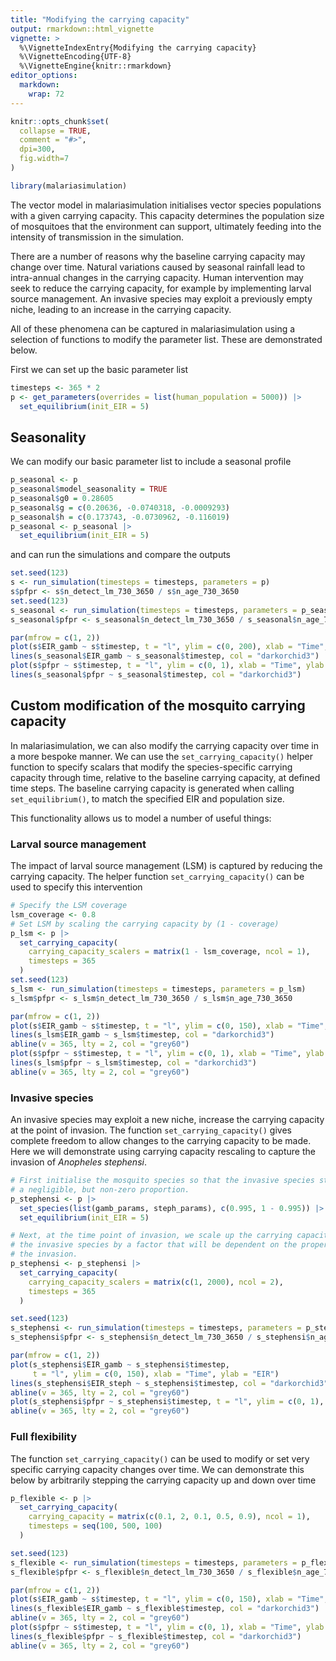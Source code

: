 ```yaml
---
title: "Modifying the carrying capacity"
output: rmarkdown::html_vignette
vignette: >
  %\VignetteIndexEntry{Modifying the carrying capacity}
  %\VignetteEncoding{UTF-8}
  %\VignetteEngine{knitr::rmarkdown}
editor_options: 
  markdown: 
    wrap: 72
---
```


```r
knitr::opts_chunk$set(
  collapse = TRUE,
  comment = "#>",
  dpi=300,
  fig.width=7
)
```

```r
library(malariasimulation)
```

The vector model in malariasimulation initialises vector species
populations with a given carrying capacity. This capacity determines the
population size of mosquitoes that the environment can support,
ultimately feeding into the intensity of transmission in the simulation.

There are a number of reasons why the baseline carrying capacity may
change over time. Natural variations caused by seasonal rainfall lead to
intra-annual changes in the carrying capacity. Human intervention may
seek to reduce the carrying capacity, for example by implementing larval
source management. An invasive species may exploit a previously empty
niche, leading to an increase in the carrying capacity.

All of these phenomena can be captured in malariasimulation using a
selection of functions to modify the parameter list. These are
demonstrated below.

First we can set up the basic parameter list

```r
timesteps <- 365 * 2
p <- get_parameters(overrides = list(human_population = 5000)) |>
  set_equilibrium(init_EIR = 5)
```

## Seasonality

We can modify our basic parameter list to include a seasonal profile

```r
p_seasonal <- p
p_seasonal$model_seasonality = TRUE
p_seasonal$g0 = 0.28605
p_seasonal$g = c(0.20636, -0.0740318, -0.0009293)
p_seasonal$h = c(0.173743, -0.0730962, -0.116019)
p_seasonal <- p_seasonal |>
  set_equilibrium(init_EIR = 5)
```

and can run the simulations and compare the outputs

```r
set.seed(123)
s <- run_simulation(timesteps = timesteps, parameters = p)
s$pfpr <- s$n_detect_lm_730_3650 / s$n_age_730_3650
set.seed(123)
s_seasonal <- run_simulation(timesteps = timesteps, parameters = p_seasonal)
s_seasonal$pfpr <- s_seasonal$n_detect_lm_730_3650 / s_seasonal$n_age_730_3650

par(mfrow = c(1, 2))
plot(s$EIR_gamb ~ s$timestep, t = "l", ylim = c(0, 200), xlab = "Time", ylab = "EIR")
lines(s_seasonal$EIR_gamb ~ s_seasonal$timestep, col = "darkorchid3")
plot(s$pfpr ~ s$timestep, t = "l", ylim = c(0, 1), xlab = "Time", ylab = "PfPr")
lines(s_seasonal$pfpr ~ s_seasonal$timestep, col = "darkorchid3")
```

## Custom modification of the mosquito carrying capacity

In malariasimulation, we can also modify the carrying capacity over time in a more
bespoke manner. We can use the `set_carrying_capacity()` helper function to 
specify scalars that modify the species-specific carrying capacity through time,
relative to the baseline carrying capacity, at defined time steps. The baseline
carrying capacity is generated when calling `set_equilibrium()`, to match the 
specified EIR and population size.

This functionality allows us to model a number of useful things:

### Larval source management

The impact of larval source management (LSM) is captured by reducing the
carrying capacity. The helper function `set_carrying_capacity()`
can be used to specify this intervention

```r
# Specify the LSM coverage
lsm_coverage <- 0.8
# Set LSM by scaling the carrying capacity by (1 - coverage)
p_lsm <- p |>
  set_carrying_capacity(
    carrying_capacity_scalers = matrix(1 - lsm_coverage, ncol = 1),
    timesteps = 365
  )
set.seed(123)
s_lsm <- run_simulation(timesteps = timesteps, parameters = p_lsm)
s_lsm$pfpr <- s_lsm$n_detect_lm_730_3650 / s_lsm$n_age_730_3650

par(mfrow = c(1, 2))
plot(s$EIR_gamb ~ s$timestep, t = "l", ylim = c(0, 150), xlab = "Time", ylab = "EIR")
lines(s_lsm$EIR_gamb ~ s_lsm$timestep, col = "darkorchid3")
abline(v = 365, lty = 2, col = "grey60")
plot(s$pfpr ~ s$timestep, t = "l", ylim = c(0, 1), xlab = "Time", ylab = "PfPr")
lines(s_lsm$pfpr ~ s_lsm$timestep, col = "darkorchid3")
abline(v = 365, lty = 2, col = "grey60")
```

### Invasive species

An invasive species may exploit a new niche, increase the carrying
capacity at the point of invasion. The function
`set_carrying_capacity()` gives complete freedom to allow
changes to the carrying capacity to be made. Here
we will demonstrate using carrying capacity rescaling to capture the
invasion of _Anopheles stephensi_.

```r
# First initialise the mosquito species so that the invasive species starts with
# a negligible, but non-zero proportion.
p_stephensi <- p |>
  set_species(list(gamb_params, steph_params), c(0.995, 1 - 0.995)) |>
  set_equilibrium(init_EIR = 5)

# Next, at the time point of invasion, we scale up the carrying capacity for
# the invasive species by a factor that will be dependent on the properties of
# the invasion.
p_stephensi <- p_stephensi |>
  set_carrying_capacity(
    carrying_capacity_scalers = matrix(c(1, 2000), ncol = 2),
    timesteps = 365
  )

set.seed(123)
s_stephensi <- run_simulation(timesteps = timesteps, parameters = p_stephensi)
s_stephensi$pfpr <- s_stephensi$n_detect_lm_730_3650 / s_stephensi$n_age_730_3650

par(mfrow = c(1, 2))
plot(s_stephensi$EIR_gamb ~ s_stephensi$timestep,
     t = "l", ylim = c(0, 150), xlab = "Time", ylab = "EIR")
lines(s_stephensi$EIR_steph ~ s_stephensi$timestep, col = "darkorchid3")
abline(v = 365, lty = 2, col = "grey60")
plot(s_stephensi$pfpr ~ s_stephensi$timestep, t = "l", ylim = c(0, 1), xlab = "Time", ylab = "PfPr")
abline(v = 365, lty = 2, col = "grey60")
```

### Full flexibility 

The function `set_carrying_capacity()` can be used to modify or set very
specific carrying capacity changes over time. We can demonstrate this
below by arbitrarily stepping the carrying capacity up and down over
time

```r
p_flexible <- p |>
  set_carrying_capacity(
    carrying_capacity = matrix(c(0.1, 2, 0.1, 0.5, 0.9), ncol = 1),
    timesteps = seq(100, 500, 100)
  )

set.seed(123)
s_flexible <- run_simulation(timesteps = timesteps, parameters = p_flexible)
s_flexible$pfpr <- s_flexible$n_detect_lm_730_3650 / s_flexible$n_age_730_3650

par(mfrow = c(1, 2))
plot(s$EIR_gamb ~ s$timestep, t = "l", ylim = c(0, 150), xlab = "Time", ylab = "EIR")
lines(s_flexible$EIR_gamb ~ s_flexible$timestep, col = "darkorchid3")
abline(v = 365, lty = 2, col = "grey60")
plot(s$pfpr ~ s$timestep, t = "l", ylim = c(0, 1), xlab = "Time", ylab = "PfPr")
lines(s_flexible$pfpr ~ s_flexible$timestep, col = "darkorchid3")
abline(v = 365, lty = 2, col = "grey60")
```
